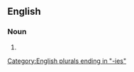 ==English==

===Noun===
{{head|en|noun form}}

# {{plural of|en|chapelry}}

[[Category:English plurals ending in "-ies"]]